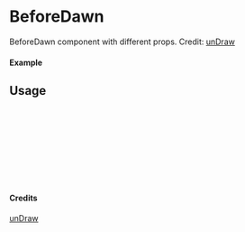 
<Meta of={BeforeDawn} title="unDraw/BeforeDawn" />

# BeforeDawn

BeforeDawn component with different props.
Credit: [unDraw](https://undraw.co/illustrations)

#### Example

<Canvas of={BeforeDawn.Primary} />

## Usage

```ts
import { BeforeDawn } from "yadl-ui";

const Example = () => {
  return (
      <BeforeDawn />
  );
};

export default Example;
```

#### Credits
[unDraw](https://undraw.co/illustrations)
